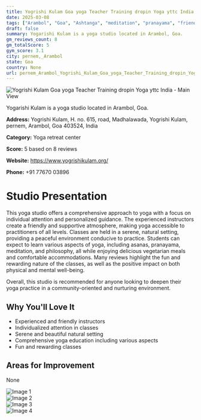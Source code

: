 ```yaml
---
title: Yogrishi Kulam Goa yoga Teacher Training dropin Yoga yttc India
date: 2025-03-08
tags: ["Arambol", "Goa", "Ashtanga", "meditation", "pranayama", "friendly atmosphere", "individual approach", "pernem, Arambol"]  
draft: false
summary: Yogarishi Kulam is a yoga studio located in Arambol, Goa.
gm_reviews_count: 8
gm_totalScore: 5
gym_score: 3.1
city: pernem,_Arambol
state: Goa
country: None
url: pernem_Arambol_Yogrishi_Kulam_Goa_yoga_Teacher_Training_dropin_Yoga_yttc_India
---
```


<div className="aspect-[16/9] relative my-8">
  <img 
    src="https://lh5.googleusercontent.com/p/AF1QipPE14IaohSrQK9MPJ6sxN8QkbPaF7Eq29v57icc=w1920-h1080-k-no"
    alt="Yogrishi Kulam Goa yoga Teacher Training dropin Yoga yttc India - Main View"
    className="object-cover absolute inset-0 w-full h-full rounded-lg"
  />
</div>

Yogarishi Kulam is a yoga studio located in Arambol, Goa.

**Address:** Yogrishi Kulam, H. no. 615, road, Madhalawada, Yogrishi Kulam, pernem, Arambol, Goa 403524, India

**Category:** Yoga retreat center

**Score:** 5 based on 8 reviews

**Website:** https://www.yogrishikulam.org/

**Phone:** +91 77670 03896

# Studio Presentation

This yoga studio offers a comprehensive approach to yoga with a focus on individual attention and personalized guidance. The experienced instructors create a friendly and supportive atmosphere, making yoga accessible to practitioners of all levels. Classes are held in a serene, natural setting, providing a peaceful environment conducive to practice. Students can expect to learn various aspects of yoga, including asanas, pranayama, meditation, and philosophy, all while enjoying delicious vegetarian meals and comfortable accommodations. Many reviews highlight the fun and rewarding nature of the classes, as well as the positive impact on both physical and mental well-being.

Overall, this studio is recommended for anyone looking to deepen their yoga practice in a community-oriented and nurturing environment.

## Why You'll Love It

- Experienced and friendly instructors
- Individualized attention in classes
- Serene and beautiful natural setting
- Comprehensive yoga education including various aspects
- Fun and rewarding classes

## Areas for Improvement

None

<div className="grid grid-cols-1 xl:grid-cols-2 gap-4 my-8">
<div className="aspect-[4/3] relative"><img src="https://lh3.googleusercontent.com/p/AF1QipMmOXc8fsDMYS3Cnxlz9wZAENLLG8Vgypi9Uis6=w1920-h1080-k-no" alt="Image 1" className="object-cover absolute inset-0 w-full h-full rounded-lg" /></div>
<div className="aspect-[4/3] relative"><img src="https://lh5.googleusercontent.com/p/AF1QipM2y9GH2vWmSvHHhRYA1mJimqHeFzGw_iGaOjDn=w1920-h1080-k-no" alt="Image 2" className="object-cover absolute inset-0 w-full h-full rounded-lg" /></div>
<div className="aspect-[4/3] relative"><img src="https://lh5.googleusercontent.com/p/AF1QipNFnPOtUfe6s7Dn808fWZrI93IYpEeDF4Zy7z6v=w1920-h1080-k-no" alt="Image 3" className="object-cover absolute inset-0 w-full h-full rounded-lg" /></div>
<div className="aspect-[4/3] relative"><img src="https://lh5.googleusercontent.com/p/AF1QipO5WcZBqqJ-hGTgcQNu20WbV5G0KhUHAXCpVbs2=w1920-h1080-k-no" alt="Image 4" className="object-cover absolute inset-0 w-full h-full rounded-lg" /></div>
</div>